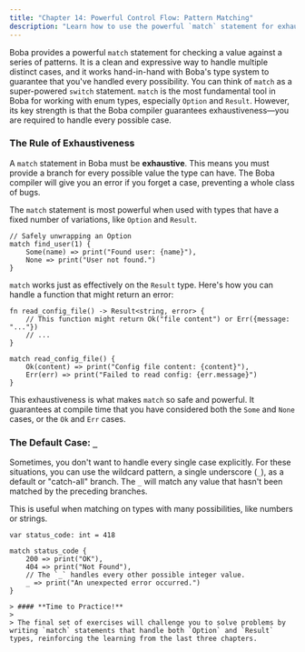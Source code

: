```yaml
---
title: "Chapter 14: Powerful Control Flow: Pattern Matching"
description: "Learn how to use the powerful `match` statement for exhaustive pattern matching."
---
```


Boba provides a powerful `match` statement for checking a value against a series of patterns. It is a clean and expressive way to handle multiple distinct cases, and it works hand-in-hand with Boba's type system to guarantee that you've handled every possibility. You can think of `match` as a super-powered `switch` statement. `match` is the most fundamental tool in Boba for working with enum types, especially `Option` and `Result`. However, its key strength is that the Boba compiler guarantees exhaustiveness—you are required to handle every possible case.

### The Rule of Exhaustiveness

A `match` statement in Boba must be **exhaustive**. This means you must provide a branch for every possible value the type can have. The Boba compiler will give you an error if you forget a case, preventing a whole class of bugs.

The `match` statement is most powerful when used with types that have a fixed number of variations, like `Option` and `Result`.

```boba
// Safely unwrapping an Option
match find_user(1) {
    Some(name) => print("Found user: {name}"),
    None => print("User not found.")
}
```

`match` works just as effectively on the `Result` type. Here's how you can handle a function that might return an error:

```boba
fn read_config_file() -> Result<string, error> {
    // This function might return Ok("file content") or Err({message: "..."})
    // ...
}

match read_config_file() {
    Ok(content) => print("Config file content: {content}"),
    Err(err) => print("Failed to read config: {err.message}")
}
```

This exhaustiveness is what makes `match` so safe and powerful. It guarantees at compile time that you have considered both the `Some` and `None` cases, or the `Ok` and `Err` cases.

### The Default Case: `_`

Sometimes, you don't want to handle every single case explicitly. For these situations, you can use the wildcard pattern, a single underscore (`_`), as a default or "catch-all" branch. The `_` will match any value that hasn't been matched by the preceding branches.

This is useful when matching on types with many possibilities, like numbers or strings.

```boba
var status_code: int = 418

match status_code {
    200 => print("OK"),
    404 => print("Not Found"),
    // The `_` handles every other possible integer value.
    _ => print("An unexpected error occurred.")
}

> #### **Time to Practice!**
>
> The final set of exercises will challenge you to solve problems by writing `match` statements that handle both `Option` and `Result` types, reinforcing the learning from the last three chapters.